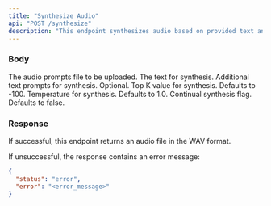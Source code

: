 ```yaml
---
title: "Synthesize Audio"
api: "POST /synthesize"
description: "This endpoint synthesizes audio based on provided text and audio prompts."
---
```


### Body

<ParamField body="audio_prompts" type="file">
  The audio prompts file to be uploaded.
</ParamField>

<ParamField body="text" type="string">
  The text for synthesis.
</ParamField>

<ParamField body="text_prompts" type="string" optional>
  Additional text prompts for synthesis. Optional.
</ParamField>

<ParamField body="top_k" type="int" default="-100">
  Top K value for synthesis. Defaults to -100.
</ParamField>

<ParamField body="temperature" type="float" default="1.0">
  Temperature for synthesis. Defaults to 1.0.
</ParamField>

<ParamField body="continual" type="bool" default="false">
  Continual synthesis flag. Defaults to false.
</ParamField>

### Response

If successful, this endpoint returns an audio file in the WAV format.

If unsuccessful, the response contains an error message:

```json Response
{
  "status": "error",
  "error": "<error_message>"
}
